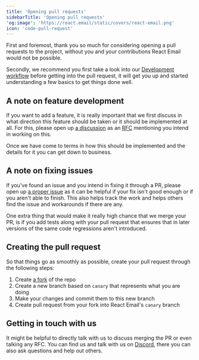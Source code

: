 ```yaml
---
title: 'Opening pull requests'
sidebarTitle: 'Opening pull requests'
'og:image': 'https://react.email/static/covers/react-email.png'
icon: 'code-pull-request'
---
```


First and foremost, thank you so much for considering opening a pull requests to the project,
without you and your contributions React Email would not be possible.

Secondly, we recommend you first take a look into our [Development workflow](/contributing/development-workflow/1-setup) 
before getting into the pull request, it will get you up and started understanding a few basics to get things done
well.

## A note on feature development

If you want to add a feature, it is really important that we first discuss in what direction
this feature should be taken or it should be implemented at all. For this, please open up 
[a discussion](https://github.com/resend/react-email/discussions/new?category=ideas) 
as an [RFC](https://pt.wikipedia.org/wiki/Request_for_Comments) mentioning you intend in working on this.

Once we have come to terms in how this should be implemented and the details for it you can get down to business.

## A note on fixing issues

If you've found an issue and you intend in fixing it through a PR, please open up 
[a proper issue](https://github.com/resend/react-email/issues/new?assignees=&labels=Type%3A+Bug&projects=&template=1.bug_report.yml)
as it can be helpful if your fix isn't good enough or if you aren't able to finish.
This also helps track the work and helps others find the issue and workarounds if there are any.

One extra thing that would make it really high chance that we merge your PR, is if you add tests
along with your pull request that ensures that in later versions of the same code regressions aren't
introduced.

## Creating the pull request

So that things go as smoothly as possible, create your pull request through the following steps:

1. Create [a fork](https://github.com/resend/react-email/fork) of the repo
2. Create a new branch based on `canary` that represents what you are doing
3. Make your changes and commit them to this new branch
4. Create pull request from your fork into React Email's `canary` branch

## Getting in touch with us

It might be helpful to directly talk with us to discuss merging the PR or even
talking any RFC. You can find us and talk with us on [Discord](https://discord.com/invite/n2pWEjjNnD),
there you can also ask questions and help out others.

